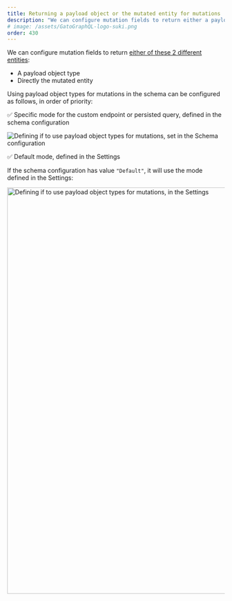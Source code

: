 ```yaml
---
title: Returning a payload object or the mutated entity for mutations
description: "We can configure mutation fields to return either a payload object type, or directly the mutated entity."
# image: /assets/GatoGraphQL-logo-suki.png
order: 430
---
```


We can configure mutation fields to return [either of these 2 different entities](../../special-features/mutation-return-type/):

- A payload object type
- Directly the mutated entity

Using payload object types for mutations in the schema can be configured as follows, in order of priority:

✅ Specific mode for the custom endpoint or persisted query, defined in the schema configuration

![Defining if to use payload object types for mutations, set in the Schema configuration](/assets/guides/upstream/schema-configuration-payload-object-types-for-mutations.png "Defining if to use payload object types for mutations, set in the Schema configuration")

✅ Default mode, defined in the Settings

If the schema configuration has value `"Default"`, it will use the mode defined in the Settings:

<Image
  src="/assets/guides/upstream/settings-payload-object-types-for-mutations-default.png"
  width="1024"
  height="940"
  alt="Defining if to use payload object types for mutations, in the Settings"
  caption="Defining if to use payload object types for mutations, in the Settings"
/>

